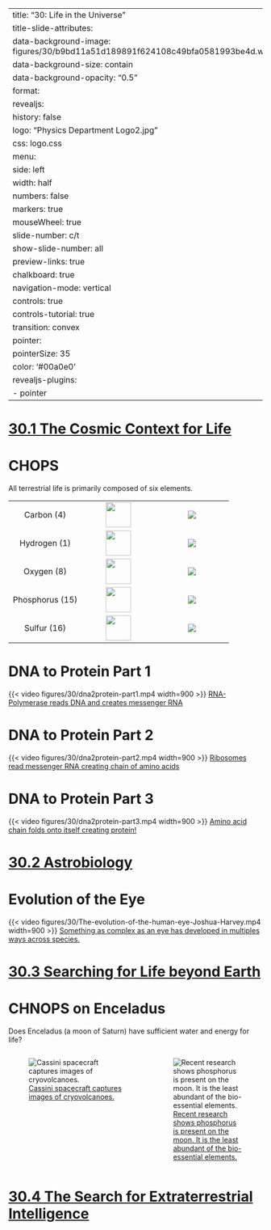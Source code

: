 
---
title: "30: Life in the Universe"
title-slide-attributes:
    data-background-image: figures/30/b9bd11a51d189891f624108c49bfa0581993be4d.webp
    data-background-size: contain
    data-background-opacity: "0.5"
format:
  revealjs:
    history: false
    logo: "Physics Department Logo2.jpg"
    css: logo.css
    menu:
      side: left
      width: half
      numbers: false
      markers: true
    mouseWheel: true
    slide-number: c/t 
    show-slide-number: all
    preview-links: true
    chalkboard: true
    navigation-mode: vertical
    controls: true
    controls-tutorial: true
    transition: convex
    pointer:
      pointerSize: 35
      color: '#00a0e0'
revealjs-plugins:
  - pointer
---

# {background-image="figures/30/old23-pg_0004.svg" background-size="75%"}
# [30.1 The Cosmic Context for Life](https://openstax.org/books/astronomy-2e/pages/30-1-the-cosmic-context-for-life)
# {background-image="figures/30/old23-pg_0005.svg" background-size="75%"}
# CHOPS

All terrestrial life is primarily composed of six elements.


::: {.callout-note appearance="minimal"}

| | | |
|:-:|:-:|:-:|
| Carbon (4)    | ![](figures/30/Graphite-and-diamond-with-scale.jpg){height=50} | ![](figures/30/800px-Carbon_spectrum_visible.png) |
| Hydrogen (1)  | ![](figures/30/640px-Hydrogen_discharge_tube.jpg){height=50} | ![](figures/30/800px-Hydrogen_spectrum_visible.png) |
| Oxygen (8)    | ![](figures/30/Liquid_oxygen_in_a_beaker_4.jpg){height=50} | ![](figures/30/800px-Oxygen_spectrum_visible.png) |
| Phosphorus (15) | ![](figures/30/Phosphor_rot.jpg){height=50} | ![](figures/30/800px-Phosphorus_spectrum_visible.png) |
| Sulfur (16)   | ![](figures/30/Sulfur_-_El_Desierto_mine,_San_Pablo_de_Napa,_Daniel_Campos_Province,_Potosí,_Bolivia.jpg){height=50} | ![](figures/30/800px-Sulfur_spectrum_visible.png) |

:::

# {background-image="figures/30/old23-pg_0007.svg" background-size="75%"}
# {background-image="figures/30/old23-pg_0008.svg" background-size="75%"}
# {background-image="figures/30/old23-pg_0009.svg" background-size="75%"}
# {background-image="figures/30/old23-pg_0010.svg" background-size="75%"}
# {background-image="figures/30/old23-pg_0011.svg" background-size="75%"}
# DNA to Protein Part 1
{{< video figures/30/dna2protein-part1.mp4 width=900 >}}
[RNA-Polymerase reads DNA and creates messenger RNA](https://youtu.be/gG7uCskUOrA) 

# DNA to Protein Part 2
{{< video figures/30/dna2protein-part2.mp4 width=900 >}}
[Ribosomes read messenger RNA creating chain of amino acids](https://youtu.be/gG7uCskUOrA) 

# DNA to Protein Part 3
{{< video figures/30/dna2protein-part3.mp4 width=900 >}}
[Amino acid chain folds onto itself creating protein!](https://youtu.be/gG7uCskUOrA) 

# {background-image="figures/30/old23-pg_0015.svg" background-size="75%"}
# {background-image="figures/30/old23-pg_0016.svg" background-size="75%"}
# {background-image="figures/30/old23-pg_0017.svg" background-size="75%"}
# {background-image="figures/30/old23-pg_0018.svg" background-size="75%"}
# {background-image="figures/30/old23-pg_0019.svg" background-size="75%"}
# [30.2 Astrobiology](https://openstax.org/books/astronomy-2e/pages/30-2-astrobiology)
# {background-image="figures/30/old23-pg_0021.svg" background-size="75%"}
# {background-image="figures/30/old23-pg_0022.svg" background-size="75%"}
# {background-image="figures/30/old23-pg_0023.svg" background-size="75%"}
# {background-image="figures/30/old23-pg_0024.svg" background-size="75%"}
# {background-image="figures/30/old23-pg_0025.svg" background-size="75%"}
# {background-image="figures/30/old23-pg_0026.svg" background-size="75%"}
# {background-image="figures/30/old23-pg_0027.svg" background-size="75%"}
# {background-image="figures/30/old23-pg_0028.svg" background-size="75%"}
# Evolution of the Eye
{{< video figures/30/The-evolution-of-the-human-eye-Joshua-Harvey.mp4 width=900 >}}
[Something as complex as an eye has developed in multiples ways across species.](https://youtu.be/qrKZBh8BL_U) 


# {background-image="figures/30/old23-pg_0030.svg" background-size="75%"}
# {background-image="figures/30/old23-pg_0031.svg" background-size="75%"}
# {background-image="figures/30/old23-pg_0032.svg" background-size="75%"}
# {background-image="figures/30/old23-pg_0033.svg" background-size="75%"}
# [30.3 Searching for Life beyond Earth](https://openstax.org/books/astronomy-2e/pages/30-3-searching-for-life-beyond-earth)
# {background-image="figures/30/old23-pg_0034.svg" background-size="75%"}
# {background-image="figures/30/old23-pg_0035.svg" background-size="75%"}
# CHNOPS on Enceladus

Does Enceladus (a moon of Saturn) have sufficient water and energy for life?


:::: {.columns}

::: {.column width="55%"}
::: {.callout-note appearance="minimal"}
![[Cassini spacecraft captures images of cryovolcanoes.](https://www.flickr.com/photos/kevinmgill/49728085428/)](figures/30/Enceladus_-_November_21_2009_(49728085428).png){#fig-cryovolcanoe fig-align="center"}
:::
:::
::: {.column width="45%"}
::: {.callout-note appearance="minimal"}
![[Recent research shows phosphorus is present on the moon. It is the least abundant of the bio-essential elements.](https://www.nature.com/articles/s41586-023-05987-9)](figures/30/2023-06-14-phosphate-encelaud.png){#fig-nature-phosphorus fig-align="center"}
:::

:::

::::

# {background-image="figures/30/old23-pg_0037.svg" background-size="75%"}
# {background-image="figures/30/old23-pg_0038.svg" background-size="75%"}
# {background-image="figures/30/old23-pg_0039.svg" background-size="75%"}
# {background-image="figures/30/old23-pg_0040.svg" background-size="75%"}
# {background-image="figures/30/old23-pg_0041.svg" background-size="75%"}
# {background-image="figures/30/old23-pg_0042.svg" background-size="75%"}
# {background-image="figures/30/old23-pg_0043.svg" background-size="75%"}
# {background-image="figures/30/old23-pg_0044.svg" background-size="75%"}
# [30.4 The Search for Extraterrestrial Intelligence](https://openstax.org/books/astronomy-2e/pages/30-4-the-search-for-extraterrestrial-intelligence)
# {background-image="figures/30/old23-pg_0045.svg" background-size="75%"}
# {background-image="figures/30/old23-pg_0046.svg" background-size="75%"}
# {background-image="figures/30/old23-pg_0047.svg" background-size="75%"}
# {background-image="figures/30/old23-pg_0048.svg" background-size="75%"}
# {background-image="figures/30/old23-pg_0049.svg" background-size="75%"}
# {background-image="figures/30/old23-pg_0050.svg" background-size="75%"}
# {background-image="figures/30/old23-pg_0051.svg" background-size="75%"}
# {background-image="figures/30/old23-pg_0052.svg" background-size="75%"}

